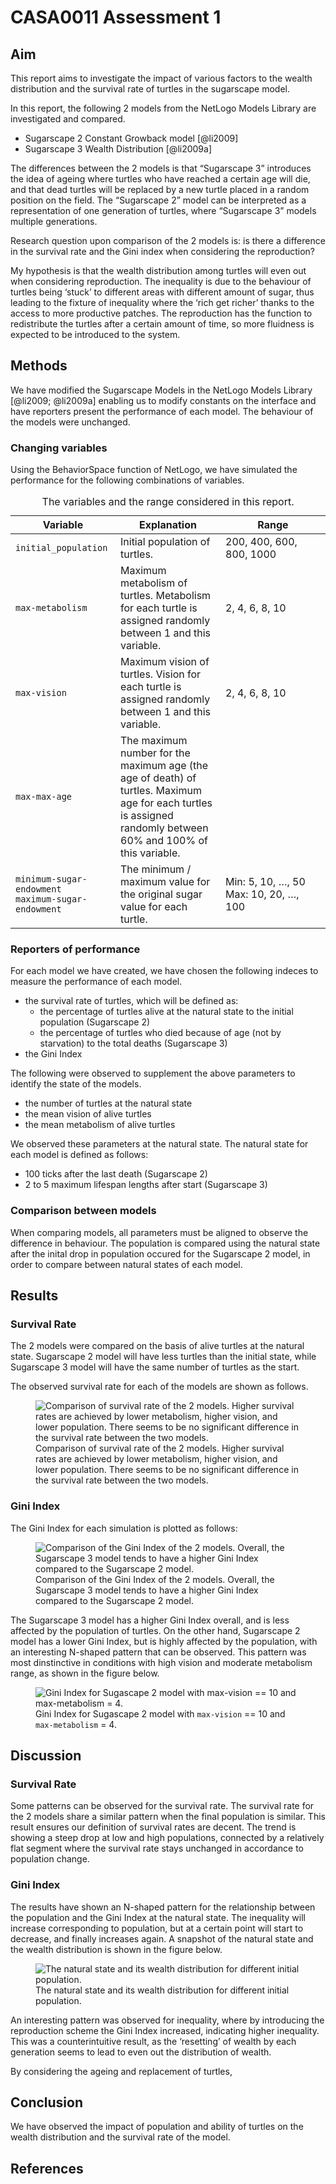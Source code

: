 # CASA0011 Assessment 1

## Aim

This report aims to investigate the impact of various factors to the wealth distribution and the survival rate of turtles in the sugarscape model.

In this report, the following 2 models from the NetLogo Models Library are investigated and compared.

- Sugarscape 2 Constant Growback model [@li2009]
- Sugarscape 3 Wealth Distribution [@li2009a]

The differences between the 2 models is that "Sugarscape 3" introduces the idea of ageing where turtles who have reached a certain age will die, and that dead turtles will be replaced by a new turtle placed in a random position on the field. 
The "Sugarscape 2" model can be interpreted as a representation of one generation of turtles, where "Sugarscape 3" models multiple generations.

Research question upon comparison of the 2 models is: is there a difference in the survival rate and the Gini index when considering the reproduction?

My hypothesis is that the wealth distribution among turtles will even out when considering reproduction. The inequality is due to the behaviour of turtles being 'stuck' to different areas with different amount of sugar, thus leading to the fixture of inequality where the 'rich get richer' thanks to the access to more productive patches. The reproduction has the function to redistribute the turtles after a certain amount of time, so more fluidness is expected to be introduced to the system.

## Methods

We have modified the Sugarscape Models in the NetLogo Models Library [@li2009; @li2009a] enabling us to modify constants on the interface and have reporters present the performance of each model. The behaviour of the models were unchanged.

### Changing variables

Using the BehaviorSpace function of NetLogo, we have simulated the performance for the following combinations of variables.

| Variable | Explanation | Range |
| --- | --- | --- |
| `initial_population` | Initial population of turtles. | 200, 400, 600, 800, 1000 |
| `max-metabolism` | Maximum metabolism of turtles. Metabolism for each turtle is assigned randomly between 1 and this variable. | 2, 4, 6, 8, 10 |
| `max-vision` | Maximum vision of turtles. Vision for each turtle is assigned randomly between 1 and this variable. | 2, 4, 6, 8, 10 | 
| `max-max-age` | The maximum number for the maximum age (the age of death) of turtles. Maximum age for each turtles is assigned randomly between 60% and 100% of this variable. |
| `minimum-sugar-endowment` <br /> `maximum-sugar-endowment` | The minimum / maximum value for the original sugar value for each turtle. | Min: 5, 10, ..., 50 <br /> Max: 10, 20, ..., 100 |

: The variables and the range considered in this report. 

### Reporters of performance

For each model we have created, we have chosen the following indeces to measure the performance of each model.

- the survival rate of turtles, which will be defined as:
    - the percentage of turtles alive at the natural state to the initial population (Sugarscape 2)
    - the percentage of turtles who died because of age (not by starvation) to the total deaths (Sugarscape 3)
- the Gini Index

The following were observed to supplement the above parameters to identify the state of the models.

- the number of turtles at the natural state
- the mean vision of alive turtles
- the mean metabolism of alive turtles

We observed these parameters at the natural state. The natural state for each model is defined as follows:

- 100 ticks after the last death (Sugarscape 2)
- 2 to 5 maximum lifespan lengths after start (Sugarscape 3)

### Comparison between models

When comparing models, all parameters must be aligned to observe the difference in behaviour. The population is compared using the natural state after the inital drop in population occured for the Sugarscape 2 model, in order to compare between natural states of each model.

## Results

### Survival Rate

The 2 models were compared on the basis of alive turtles at the natural state. Sugarscape 2 model will have less turtles than the initial state, while Sugarscape 3 model will have the same number of turtles as the start.

The observed survival rate for each of the models are shown as follows.

![Comparison of survival rate of the 2 models. Higher survival rates are achieved by lower metabolism, higher vision, and lower population. There seems to be no significant difference in the survival rate between the two models.](image/survival_rate_combined.png)

### Gini Index

The Gini Index for each simulation is plotted as follows:

![Comparison of the Gini Index of the 2 models. Overall, the Sugarscape 3 model tends to have a higher Gini Index compared to the Sugarscape 2 model.](image/gini_index_combined.png)

The Sugarscape 3 model has a higher Gini Index overall, and is less affected by the population of turtles. On the other hand, Sugarscape 2 model has a lower Gini Index, but is highly affected by the population, with an interesting N-shaped pattern that can be observed. This pattern was most dinstinctive in conditions with high vision and moderate metabolism range, as shown in the figure below.

![Gini Index for Sugascape 2 model with `max-vision` == 10 and `max-metabolism` = 4.](image/s2_mvp_gini_filtered.png)


## Discussion

### Survival Rate

Some patterns can be observed for the survival rate. The survival rate for the 2 models share a similar pattern when the final population is similar. This result ensures our definition of survival rates are decent. The trend is showing a steep drop at low and high populations, connected by a relatively flat segment where the survival rate stays unchanged in accordance to population change.

### Gini Index

The results have shown an N-shaped pattern for the relationship between the population and the Gini Index at the natural state. The inequality will increase corresponding to population, but at a certain point will start to decrease, and finally increases again. A snapshot of the natural state and the wealth distribution is shown in the figure below.

![The natural state and its wealth distribution for different initial population.](image/wealth_dist_graphs.png)



An interesting pattern was observed for inequality, where by introducing the reproduction scheme the Gini Index increased, indicating higher inequality. This was a counterintuitive result, as the 'resetting' of wealth by each generation seems to lead to even out the distribution of wealth.

By considering the ageing and replacement of turtles, 


## Conclusion

We have observed the impact of population and ability of turtles on the wealth distribution and the survival rate of the model. 

## References

